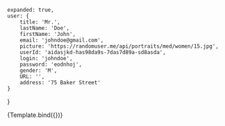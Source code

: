 

<Meta title="Components/UserItem" component={UserItem} />

    expanded: true,
    user: {
        title: 'Mr.',
        lastName: 'Doe',
        firstName: 'John',
        email: 'johndoe@gmail.com',
        picture: 'https://randomuser.me/api/portraits/med/women/15.jpg',
        userId: 'aidasjkd-has98da9s-7das7d89a-sd8asda',
        login: 'johndoe',
        password: 'eodnhoj',
        gender: 'M',
        URL: '',
        address: '75 Baker Street'
    }
}

<Canvas>
    <Story name="main" args={defaultProps}>
        {Template.bind({})}
    </Story>
</Canvas>
